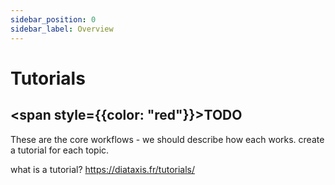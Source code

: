 ```yaml
---
sidebar_position: 0
sidebar_label: Overview
---
```


# Tutorials 

## <span style={{color: "red"}}>TODO</span>

These are the core workflows - we should describe how each works.  create a tutorial for each topic.

what is a tutorial? https://diataxis.fr/tutorials/
